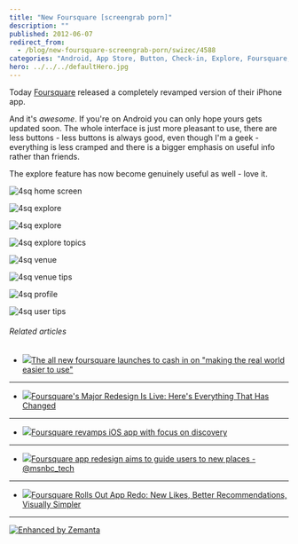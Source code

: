 ```yaml
---
title: "New Foursquare [screengrab porn]"
description: ""
published: 2012-06-07
redirect_from:
  - /blog/new-foursquare-screengrab-porn/swizec/4588
categories: "Android, App Store, Button, Check-in, Explore, Foursquare, IPhone, Uncategorized"
hero: ../../../defaultHero.jpg
---
```


Today [Foursquare](http://www.foursquare.com/ "Foursquare") released a completely revamped version of their iPhone app.

And it's _awesome_. If you're on Android you can only hope yours gets updated soon. The whole interface is just more pleasant to use, there are less buttons - less buttons is always good, even though I'm a geek - everything is less cramped and there is a bigger emphasis on useful info rather than friends.

The explore feature has now become genuinely useful as well - love it.

![4sq home screen](https://swizec.com/wp-content/uploads/2012/06/4sq-home-screen.png "4sq home screen")

![4sq explore](https://swizec.com/wp-content/uploads/2012/06/4sq-explore.png "4sq explore")

![4sq explore](https://swizec.com/wp-content/uploads/2012/06/4sq-explore2.png "4sq explore")

![4sq explore topics](https://swizec.com/wp-content/uploads/2012/06/4sq-explore-topics.png "4sq explore topics")

![4sq venue](https://swizec.com/wp-content/uploads/2012/06/4sq-venue.png "4sq venue")

![4sq venue tips](https://swizec.com/wp-content/uploads/2012/06/4sq-venue-tips.png "4sq venue tips")

![4sq profile](https://swizec.com/wp-content/uploads/2012/06/4sq-profile.png "4sq profile")

![4sq user tips](https://swizec.com/wp-content/uploads/2012/06/4sq-user-tips.png "4sq user tips")

###### Related articles

- [![](https://i.zemanta.com/92862946_80_80.jpg)](http://thenextweb.com/apps/2012/06/07/the-all-new-foursquare-launches-to-cash-in-on-making-the-real-world-easier-to-use/)[The all new foursquare launches to cash in on "making the real world easier to use"](http://thenextweb.com/apps/2012/06/07/the-all-new-foursquare-launches-to-cash-in-on-making-the-real-world-easier-to-use/)

---

- [![](https://i.zemanta.com/92848276_80_80.jpg)](http://www.businessinsider.com/foursquares-major-redesign-is-live-heres-everything-that-has-changed-2012-6)[Foursquare's Major Redesign Is Live: Here's Everything That Has Changed](http://www.businessinsider.com/foursquares-major-redesign-is-live-heres-everything-that-has-changed-2012-6)

---

- [![](https://i.zemanta.com/92894664_80_80.jpg)](http://www.slashgear.com/foursquare-revamps-ios-app-with-focus-on-discovery-07232716/)[Foursquare revamps iOS app with focus on discovery](http://www.slashgear.com/foursquare-revamps-ios-app-with-focus-on-discovery-07232716/)

---

- [![](https://i.zemanta.com/92852197_80_80.jpg)](http://r.zemanta.com/?u=http%3A//www.gadgetbox.msnbc.msn.com/technology/gadgetbox/foursquare-no-longer-just-about-where-you-are-also-about-816929&a=92852197&rid=51d45650-39ed-45dd-9fe7-b4d304abe32e&e=df43427394c77d7e0c56968f45216301)[Foursquare app redesign aims to guide users to new places - @msnbc_tech](http://r.zemanta.com/?u=http%3A//www.gadgetbox.msnbc.msn.com/technology/gadgetbox/foursquare-no-longer-just-about-where-you-are-also-about-816929&a=92852197&rid=51d45650-39ed-45dd-9fe7-b4d304abe32e&e=df43427394c77d7e0c56968f45216301)

---

- [![](https://i.zemanta.com/92852755_80_80.jpg)](http://searchengineland.com/foursquare-rolls-out-app-redo-new-likes-better-recommendations-more-engagement-options-123778)[Foursquare Rolls Out App Redo: New Likes, Better Recommendations, Visually Simpler](http://searchengineland.com/foursquare-rolls-out-app-redo-new-likes-better-recommendations-more-engagement-options-123778)

---

[![Enhanced by Zemanta](https://img.zemanta.com/zemified_e.png?x-id=51d45650-39ed-45dd-9fe7-b4d304abe32e)](http://www.zemanta.com/?px "Enhanced by Zemanta")
